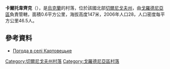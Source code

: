 {{coord|51|52|7|N|31|26|4|E|scale:100000|display=title}}

'''卡爾托韋齊克'''（{{lang-uk|Картовецьке}}），是[[烏克蘭|烏克蘭]]的村落，位於該國北部[[切爾尼戈夫州|切爾尼戈夫州]]，由[[戈羅德尼亞區|戈羅德尼亞區]]負責管轄，面積0.6平方公里，海拔高度147米，2006年人口28，人口密度每平方公里46.5人。

==參考資料==
* [http://weather.in.ua/ua/chernigovskaja/10235 Погода в селі Картовецьке]{{Wayback|url=http://weather.in.ua/ua/chernigovskaja/10235 |date=20111220095235 }}

[[Category:切爾尼戈夫州村落|Category:切爾尼戈夫州村落]]
[[Category:戈羅德尼亞區村落|Category:戈羅德尼亞區村落]]


{{Chernihiv-geo-stub}}